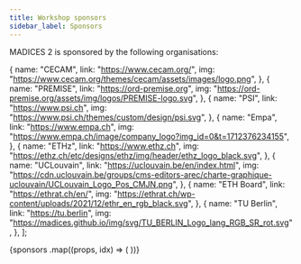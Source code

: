 ```yaml
---
title: Workshop sponsors
sidebar_label: Sponsors
---
```



MADICES 2 is sponsored by the following organisations:

  {
    name: "CECAM",
    link: "https://www.cecam.org/",
    img: "https://www.cecam.org/themes/cecam/assets/images/logo.png",
  },
  {
    name: "PREMISE",
    link: "https://ord-premise.org",
    img: "https://ord-premise.org/assets/img/logos/PREMISE-logo.svg",
  },
  {
    name: "PSI",
    link: "https://www.psi.ch",
    img: "https://www.psi.ch/themes/custom/design/psi.svg",
  },
  {
    name: "Empa",
    link: "https://www.empa.ch",
    img: "https://www.empa.ch/image/company_logo?img_id=0&t=1712376234155",
  },
  {
    name: "ETHz",
    link: "https://www.ethz.ch",
    img: "https://ethz.ch/etc/designs/ethz/img/header/ethz_logo_black.svg",
  },
  {
    name: "UCLouvain",
    link: "https://uclouvain.be/en/index.html",
    img: "https://cdn.uclouvain.be/groups/cms-editors-arec/charte-graphique-uclouvain/UCLouvain_Logo_Pos_CMJN.png",
  },
  {
    name: "ETH Board",
    link: "https://ethrat.ch/en/",
    img: "https://ethrat.ch/wp-content/uploads/2021/12/ethr_en_rgb_black.svg",
  },
  {
    name: "TU Berlin",
    link: "https://tu.berlin",
    img: "https://madices.github.io/img/svg/TU_BERLIN_Logo_lang_RGB_SR_rot.svg",
  },
];

<div className="container">
  <div className="row">
    {sponsors
      .map((props, idx) => (
        <Sponsor key={idx} {...props} />
      ))}
  </div>
</div>

